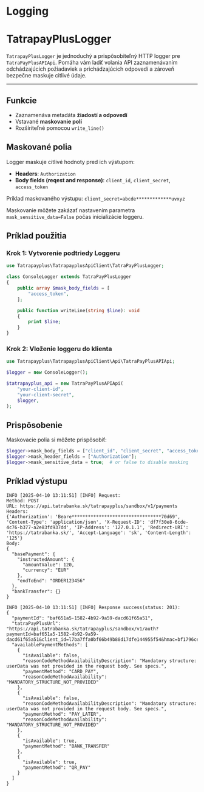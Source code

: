 
# Logging

# TatrapayPlusLogger

`TatrapayPlusLogger` je jednoduchý a prispôsobiteľný HTTP logger pre `TatraPayPlusAPIApi`.
Pomáha vám ladiť volania API zaznamenávaním odchádzajúcich požiadaviek a prichádzajúcich odpovedí a zároveň bezpečne maskuje citlivé údaje.

---

## Funkcie

- Zaznamenáva metadáta **žiadostí a odpovedí**
- Vstavané **maskovanie polí**
- Rozšíriteľné pomocou `write_line()`

## Maskované polia

Logger maskuje citlivé hodnoty pred ich výstupom:

- **Headers**: `Authorization`
- **Body fields (reqest and response)**: `client_id`, `client_secret`, `access_token`

Príklad maskovaného výstupu: `client_secret=abcde*************uvxyz`

Maskovanie môžete zakázať nastavením parametra `mask_sensitive_data=False` počas inicializácie loggeru.


## Príklad použitia

### Krok 1: Vytvorenie podtriedy Loggeru


```php
use Tatrapayplus\TatrapayplusApiClient\TatraPayPlusLogger;

class ConsoleLogger extends TatraPayPlusLogger
{
    public array $mask_body_fields = [
        "access_token",
    ];

    public function writeLine(string $line): void
    {
        print $line;
    }
}
```
### Krok 2: Vloženie loggeru do klienta

```php
use Tatrapayplus\TatrapayplusApiClient\Api\TatraPayPlusAPIApi;

$logger = new ConsoleLogger();

$tatrapayplus_api = new TatraPayPlusAPIApi(
    "your-client-id",
    "your-client-secret",
    $logger,
);
```

## Prispôsobenie
Maskovacie polia si môžete prispôsobiť:
```php
$logger->mask_body_fields = ["client_id", "client_secret", "access_token"];
$logger->mask_header_fields = ["Authorization"];
$logger->mask_sensitive_data = true;  # or false to disable masking
```

## Príklad výstupu
```
INFO [2025-04-10 13:11:51] [INFO] Request:
Method: POST
URL: https://api.tatrabanka.sk/tatrapayplus/sandbox/v1/payments
Headers:
{'Authorization': 'Beare*********************************70d69', 'Content-Type': 'application/json', 'X-Request-ID': 'df7f30e8-6cde-4c76-b377-a2e83fd937dd', 'IP-Address': '127.0.1.1', 'Redirect-URI': 'https://tatrabanka.sk/', 'Accept-Language': 'sk', 'Content-Length': '125'}
Body:
{
  "basePayment": {
    "instructedAmount": {
      "amountValue": 120,
      "currency": "EUR"
    },
    "endToEnd": "ORDER123456"
  },
  "bankTransfer": {}
}

INFO [2025-04-10 13:11:51] [INFO] Response success(status: 201):
{
  "paymentId": "baf651a5-1582-4b92-9a59-dacd61f65a51",
  "tatraPayPlusUrl": "https://api.tatrabanka.sk/tatrapayplus/sandbox/v1/auth?paymentId=baf651a5-1582-4b92-9a59-dacd61f65a51&client_id=l7ba7ffa0bf66b49b88d17dfe144955f54&hmac=bf1796ce46ebc32617726f53db1981c920f6363bbcbec3a4044ef258db3479a2",
  "availablePaymentMethods": [
    {
      "isAvailable": false,
      "reasonCodeMethodAvailabilityDescription": "Mandatory structure: userData was not provided in the request body. See specs.",
      "paymentMethod": "CARD_PAY",
      "reasonCodeMethodAvailability": "MANDATORY_STRUCTURE_NOT_PROVIDED"
    },
    {
      "isAvailable": false,
      "reasonCodeMethodAvailabilityDescription": "Mandatory structure: userData was not provided in the request body. See specs.",
      "paymentMethod": "PAY_LATER",
      "reasonCodeMethodAvailability": "MANDATORY_STRUCTURE_NOT_PROVIDED"
    },
    {
      "isAvailable": true,
      "paymentMethod": "BANK_TRANSFER"
    },
    {
      "isAvailable": true,
      "paymentMethod": "QR_PAY"
    }
  ]
}
```